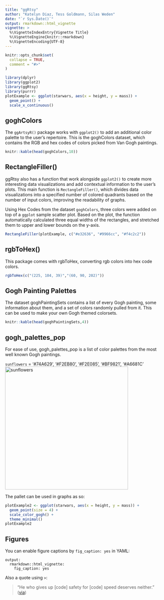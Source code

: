 ```yaml
---
title: "ggRtsy"
author: "Katelyn Diaz, Tess Goldmann, Silas Weden"
date: "`r Sys.Date()`"
output: rmarkdown::html_vignette
vignette: >
  %\VignetteIndexEntry{Vignette Title}
  %\VignetteEngine{knitr::rmarkdown}
  %\VignetteEncoding{UTF-8}
---
```


```r
knitr::opts_chunk$set(
  collapse = TRUE,
  comment = "#>"
)

library(dplyr)
library(ggplot2)
library(ggRtsy)
library(purrr)
plotExample <- ggplot(starwars, aes(x = height, y = mass)) +
  geom_point() +
  scale_x_continuous()
```

## goghColors

The `ggArtsyR()` package works with `ggplot2()` to add an additional color palette to the user’s repertoire. This is the goghColors dataset, which contains the RGB and hex codes of colors picked from Van Gogh paintings.

```r
knitr::kable(head(goghColors,10))
```

## RectangleFiller()

ggRtsy also has a function that work alongside `ggplot2()` to create more interesting data visualizations and add contextual information to the user’s plots. This main function is `RectangleFiller()`, which divides data visualizations into a specified number of colored quadrants based on the number of input colors, improving the readability of graphs.

Using Hex Codes from the dataset `goghColors`, three colors were added on top of a `ggplot` sample scatter plot. Based on the plot, the function automatically calculated three equal widths of the rectangles, and stretched them to upper and lower bounds on the y-axis. 

```r
RectangleFiller(plotExample, c("#e32636", "#9966cc", "#f4c2c2"))
```

## rgbToHex()

This package comes with rgbToHex, converting rgb colors into hex code colors.

```r
rgbToHex(c("(225, 104, 39)","(60, 90, 202)"))
```

## Gogh Painting Palettes

The dataset goghPaintingSets contains a list of every Gogh painting, some information about them, and a set of colors randomly pulled from it. This can be used to make your own Gogh themed colorsets.

```r
knitr::kable(head(goghPaintingSets,4))
```


## gogh_palettes_pop

For ease of use, gogh_palettes_pop is a list of color palettes from the most well known Gogh paintings.

`sunflowers` = '#74A629', '#F2EB80', '#F2E085', '#BF9821', '#A6681C'
![`sunflowers`](https://uploads7.wikiart.org/images/vincent-van-gogh/still-life-vase-with-fifteen-sunflowers-1888-1.jpg!Large.jpg){width=400px}

The pallet can be used in graphs as so:

```r
plotExample2 <- ggplot(starwars, aes(x = height, y = mass)) +
  geom_point(size = 4) +
  scale_color_gogh() +
  theme_minimal()
plotExample2
```

## Figures

You can enable figure captions by `fig_caption: yes` in YAML:

    output:
      rmarkdown::html_vignette:
        fig_caption: yes

Also a quote using `>`:

> "He who gives up [code] safety for [code] speed deserves neither."
([via](https://twitter.com/hadleywickham/status/504368538874703872))
